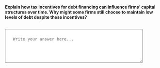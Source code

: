 ::: {.question-block}

<label for="module8_long_q5"><strong>Explain how tax incentives for debt financing can influence firms’ capital structures over time. Why might some firms still choose to maintain low levels of debt despite these incentives?</strong></label><br><br>

<textarea id="module8_long_q5" name="module8_long_q5" rows="4" cols="60" placeholder="Write your answer here..." style="width:90%; padding:25px;"></textarea>

:::
